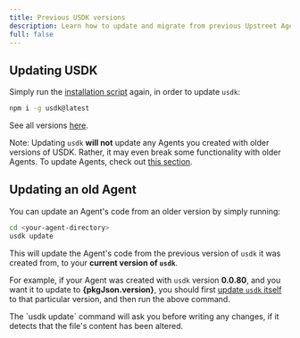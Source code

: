 ```yaml
---
title: Previous USDK versions
description: Learn how to update and migrate from previous Upstreet Agents SDK versions.
full: false
---
```



## Updating USDK

Simply run the [installation script](/install#install-from-npm) again, in order to update `usdk`:

```bash
npm i -g usdk@latest
```

See all versions [here](https://www.npmjs.com/package/usdk?activeTab=versions).

<Callout>Note: Updating `usdk` **will not** update any Agents you created with older versions of USDK. Rather, it may even break some functionality with older Agents. To update Agents, check out [this section](#updating-an-old-agent).</Callout>

## Updating an old Agent

You can update an Agent's code from an older version by simply running:

```bash
cd <your-agent-directory>
usdk update
```

This will update the Agent's code from the previous version of `usdk` it was created from, to your **current version of `usdk`**.

For example, if your Agent was created with `usdk` version **0.0.80**, and you want it to update to **{pkgJson.version}**, you should first [update `usdk` itself](#updating-usdk) to that particular version, and then run the above command.

<Callout>
 The `usdk update` command will ask you before writing any changes, if it detects that the file's content has been altered.
<Callout>
